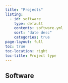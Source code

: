 ```yaml
---
title: "Projects"
listing:
  - id: software
    type: default
    contents: software.yml
    sort: "date desc"
    categories: true
page-layout: full
toc: true
toc-location: right
toc-title: Project type
---
```



## Software

:::{#software}
:::
